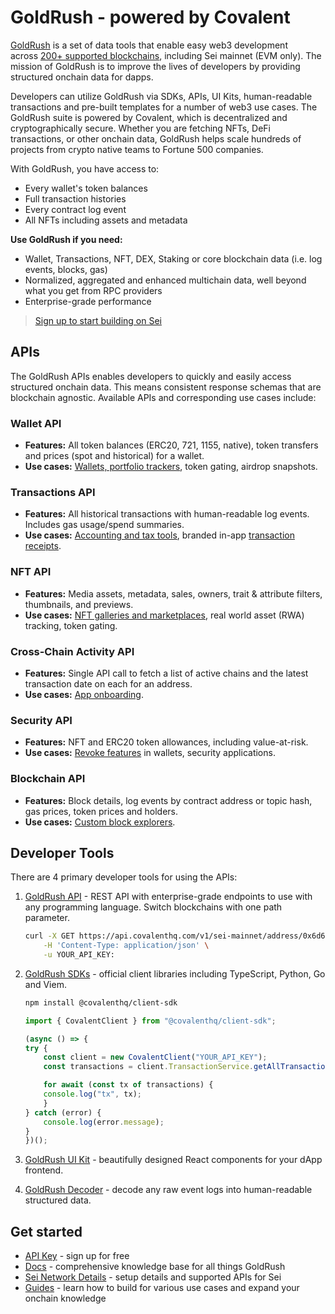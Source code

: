 

# GoldRush - powered by Covalent

[GoldRush](https://goldrush.dev/?utm_source=sei&utm_medium=partner-docs) is a set of data tools that enable easy web3 development across [200+ supported blockchains](https://goldrush.dev/docs/networks/?utm_source=sei&utm_medium=partner-docs), 
including Sei mainnet (EVM only). The mission of GoldRush is to improve the lives of developers by providing structured onchain data for dapps.

Developers can utilize GoldRush via SDKs, APIs, UI Kits, human-readable transactions and pre-built templates for a number of web3 use cases. The GoldRush suite is powered by Covalent, which is decentralized and cryptographically secure. Whether you are fetching NFTs, DeFi transactions, or other onchain data, GoldRush helps scale hundreds of projects from crypto native teams to Fortune 500 companies.

With GoldRush, you have access to:

- Every wallet's token balances
- Full transaction histories
- Every contract log event
- All NFTs including assets and metadata

**Use GoldRush if you need:**

- Wallet, Transactions, NFT, DEX, Staking or core blockchain data (i.e. log events, blocks, gas)
- Normalized, aggregated and enhanced multichain data, well beyond what you get from RPC providers
- Enterprise-grade performance

> [Sign up to start building on Sei](https://goldrush.dev/platform/?utm_source=sei&utm_medium=partner-docs)

## APIs

The GoldRush APIs enables developers to quickly and easily access structured onchain data. This means consistent response schemas that are blockchain agnostic. Available APIs and corresponding use cases include:

### Wallet API

- **Features:** All token balances (ERC20, 721, 1155, native), token transfers and prices (spot and 
historical) for a wallet.
- **Use cases:** [Wallets, portfolio trackers](https://goldrush-wallet-portfolio-ui.vercel.app/?utm_source=sei&utm_medium=partner-docs), token gating, airdrop snapshots.

### Transactions API

- **Features:** All historical transactions with human-readable log events. Includes gas usage/spend
summaries.
- **Use cases:** [Accounting and tax tools](https://bit.ly/crypto-tax-tool), branded in-app [transaction receipts](https://goldrush-dfk-tx-receipt-ui.vercel.app/tx/defi-kingdoms-mainnet/0x4e5c0af28b2cea27d06677fae1f573572e0ff863c43ae42d2959ca67b90c4390/?utm_source=sei&utm_medium=partner-docs).

### NFT API

- **Features:** Media assets, metadata, sales, owners, trait & attribute filters, thumbnails, and 
previews.
- **Use cases:** [NFT galleries and marketplaces](https://goldrush-nft-gallery-ui.vercel.app/?utm_source=sei&utm_medium=partner-docs), real world asset (RWA) tracking, token gating.

### Cross-Chain Activity API

- **Features:** Single API call to fetch a list of active chains and the latest transaction date 
on each for an address.
- **Use cases:** [App onboarding](https://goldrush-wallet-portfolio-ui.vercel.app/activity/0x6d68A318D0632f7B9Ce9d6757Dea0e9dE19D7CCA/?utm_source=sei&utm_medium=partner-docs).

### Security API

- **Features:** NFT and ERC20 token allowances, including value-at-risk.
- **Use cases:** [Revoke features](https://goldrush-revokehub.vercel.app/?utm_source=sei&utm_medium=partner-docs) in wallets, security applications.

### Blockchain API

- **Features:** Block details, log events by contract address or topic hash, gas prices, token prices and holders.
- **Use cases:** [Custom block explorers](https://goldrush-block-explorer.vercel.app/?utm_source=sei>&utm_medium=partner-docs).

## Developer Tools

There are 4 primary developer tools for using the APIs:

1. [GoldRush API](https://goldrush.dev/docs/api/?utm_source=sei&utm_medium=partner-docs) - REST API with enterprise-grade endpoints to use with any programming language. Switch blockchains with one path parameter.

    ```sh
    curl -X GET https://api.covalenthq.com/v1/sei-mainnet/address/0x6d68A318D0632f7B9Ce9d6757Dea0e9dE19D7CCA/balances_v2/ \
        -H 'Content-Type: application/json' \
        -u YOUR_API_KEY:
    ```

2. [GoldRush SDKs](https://goldrush.dev/docs/unified-api/sdk/?utm_source=sei&utm_medium=partner-docs) - official client libraries including TypeScript, Python, Go and Viem.
    ```sh
    npm install @covalenthq/client-sdk
    ```


    ```ts
    import { CovalentClient } from "@covalenthq/client-sdk";

    (async () => {
    try {
        const client = new CovalentClient("YOUR_API_KEY");
        const transactions = client.TransactionService.getAllTransactionsForAddress("sei-mainnet", "0x6d68A318D0632f7B9Ce9d6757Dea0e9dE19D7CCA");

        for await (const tx of transactions) {
        console.log("tx", tx);
        }
    } catch (error) {
        console.log(error.message);
    }
    })();
    ```

3. [GoldRush UI Kit](https://github.com/covalenthq/goldrush-kit/?utm_source=sei&utm_medium=partner-docs) - beautifully designed React components for your dApp frontend.

<ImageWithCaption
  img={imgWalletUiComponent}
  alt="GoldRush UI Kit Wallet Component"
  caption="Example of a Wallet Component using the GoldRush UI Kit"
/>

4. [GoldRush Decoder](https://github.com/covalenthq/goldrush-decoder/?utm_source=sei&utm_medium=partner-docs) - decode any raw event logs into human-readable structured data.

   
## Get started

- [API Key](https://goldrush.dev/platform/auth/register/?utm_source=sei&utm_medium=partner-docs) - sign up for free
- [Docs](https://goldrush.dev/docs/unified-api/?utm_source=sei&utm_medium=partner-docs) - comprehensive knowledge base for all things GoldRush
- [Sei Network Details](https://goldrush.dev/docs/networks/sei/?utm_source=sei&utm_medium=partner-docs) - setup details and supported APIs for Sei
- [Guides](https://goldrush.dev/docs/unified-api/guides/?utm_source=sei&utm_medium=partner-docs) - learn how to build for various use cases and expand your onchain knowledge
